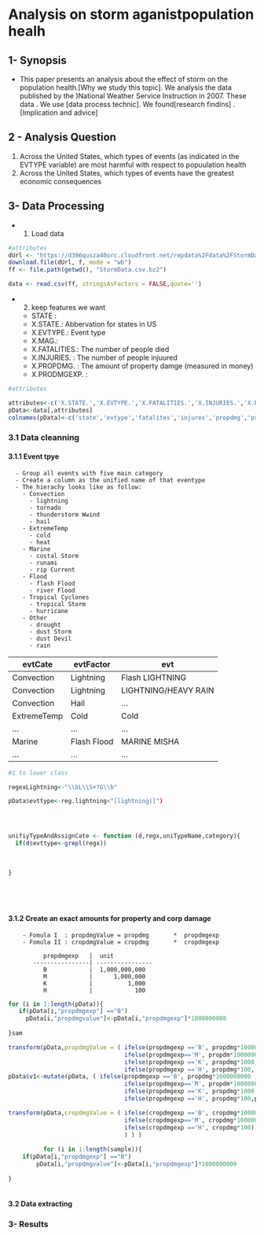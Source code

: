 # Analysis on storm aganistpopulation healh



## 1- Synopsis
  - This paper presents an analysis about the effect of storm on the population health.[Why we study this topic]. We analysis the data published by the )National Weather Service Instruction in 2007. These data . We use [data process technic]. We found[research findins] . [Implication and advice]


## 2 - Analysis Question
 1. Across the United States, which types of events (as indicated in the EVTYPE variable) are most harmful with respect to popuulation health
 2.  Across the United States, which types of events have the greatest economic consequences
 
## 3- Data Processing

- 1. Load data
```` r
#attributes
dUrl <- "https://d396qusza40orc.cloudfront.net/repdata%2Fdata%2FStormData.csv.bz2"
download.file(dUrl, f, mode = "wb")
ff <- file.path(getwd(), "StormData.csv.bz2")

data <- read.csv(ff, stringsAsFactors = FALSE,quote='')
````

- 2. keep features we want
  - STATE   :
  - X.STATE.: Abbervation for states in US
  - X.EVTYPE.: Event type 
  - X.MAG.:
  - X.FATALITIES.: The number of people died
  - X.INJURIES.  : The number of people injuured
  - X.PROPDMG.   : The amount of property damge (measured in money)
  - X.PRODMGEXP. : 

```` r
#attributes

attributes<-c('X.STATE.','X.EVTYPE.','X.FATALITIES.','X.INJURIES.','X.PROPDMG.','X.PROPDMGEXP.','X.CROPDMG.','X.CROPDMGEXP.')
pData<-data[,attributes]
colnames(pData)<-c('state','evtype','fatalites','injures','propdmg','propdmgexp','corpdmg','corpdmgexp')
````
### 3.1 Data cleanning
   
#### 3.1.1  Event tpye 
      - Group all events with five main category
      - Create a column as the unified name of that eventype 
      - The hierachy looks like as follow:
        - Convection
          - lightning
          - tornado
          - thunderstorm Wwind
          - hail
        - ExtremeTemp
          - cold
          - heat
        - Marine
          - costal Storm
          - runami
          - rip Current
        - Flood
          - flash Flood
          - river Flood
        - Tropical Cyclones
          - tropical Storm
          - hurricane
        - Other
          - drought
          - dust Storm
          - dust Devil
          - rain
   
evtCate       |  evtFactor    |    evt    |
------------------| ----------------| -------------| 
Convection  |  Lightning |  Flash LIGHTNING | 
Convection  |  Lightning |  LIGHTNING/HEAVY RAIN | 
Convection  |  Hail |  ... | 
ExtremeTemp  |  Cold |  Cold | 
...  |  ... |  ... | 
Marine  |  Flash Flood  |  MARINE MISHA | 
...  |  ... |  ... | 

```` r
#1 to lower class

regexLightning<-"\\bL\\S+?G\\b"

pData$evttype<-reg.lightning<"[lightning|]")




unifiyTypeAndAssignCate <- function (d,regx,uniTypeName,category){
  if(d$evttype<-grepl(regx))
  
  
  
}

 




````


#### 3.1.2  Create an exact amounts for property and corp damage
        - Fomula I  : propdmgValue = propdmg       *  propdmgexp
        - Fomula II : cropdmgValue = cropdmg       *  cropdmgexp  
        
              propdmgexp   |  unit   
           ----------------| ----------------
              B            |  1,000,000,000
              M            |      1,000,000   
              K            |          1,000 
              H            |            100

```` r


for (i in 1:length(pData)){
   if(pData[i,"propdmgexp"] =="B") 
     pData[i,"propdmgvalue"]<-pData[i,"propdmgexp"]*1000000000 
  
}sam

transform(pData,propdmgValue = ( ifelse(propdmgexp =='B', propdmg*1000000000 , 
                                 ifelse(propdmgexp=='M', propdm*1000000,
                                 ifelse(propdmgexp =='K', propdmg*1000,
                                 ifelse(propdmgexp =='H', propdmg*100, propdmg)))))) 
pData$v1<-mutate(pData, ( ifelse(propdmgexp =='B', propdmg*1000000000 , 
                                 ifelse(propdmgexp=='M', propdm*1000000,
                                 ifelse(propdmgexp =='K', propdmg*1000,
                                 ifelse(propdmgexp =='H', propdmg*100,propdmg))))))           

transform(pData,cropdmgValue = ( ifelse(cropdmgexp =='B', cropdmg*1000000000 , 
                                 ifelse(cropdmgexp=='M', cropdmg*1000000,
                                 ifelse(cropdmgexp =='H', cropdmg*100),cropdmg
                                 ) ) )
          
          for (i in 1:length(sample)){
    if(pData[i,"propdmgexp"] =="B") 
        pData[i,"propdmgvalue"]<-pData[i,"propdmgexp"]*1000000000 
    
}
                    
````
          
#### 3.2 Data extracting
  

  

### 3- Results




